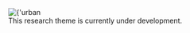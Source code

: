 <Title>Urban Health</Title>

<Section>
  <Image
    src={
      'https://sjyurbanlab.github.io/website-assets/research-theme/urban-health/urban-health.png'
    }
    alt={'urban health'}
    isSensibleDimensions
    center
  />
</Section>

<Section>This research theme is currently under development.​</Section>
